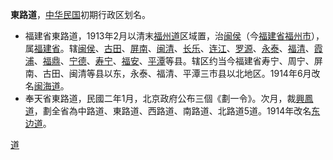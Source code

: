 {{unreferenced|time=2015-05-05T16:12:24+00:00}}
'''東路道'''，[[中华民国|中华民国]]初期行政区划名。
* 福建省東路道，1913年2月以清末[[福州道|福州道]]区域置，治[[闽侯|闽侯]]（今[[福建省|福建省]][[福州市|福州市]]），属[[福建省_(中华民国大陆时期)|福建省]]。辖[[闽侯|闽侯]]、[[古田|古田]]、[[屏南|屏南]]、[[闽清|闽清]]、[[长乐|长乐]]、[[连江|连江]]、[[罗源|罗源]]、[[永泰|永泰]]、[[福清|福清]]、[[霞浦|霞浦]]、[[福鼎|福鼎]]、[[宁德|宁德]]、[[寿宁|寿宁]]、[[福安|福安]]、[[平潭|平潭]]等县。辖区约当今福建省寿宁、周宁、屏南、古田、闽清等县以东，永泰、福清、平潭三市县以北地区。1914年6月改名[[闽海道|闽海道]]。  
* 奉天省東路道，民國二年1月，北京政府公布三個《劃一令》。次月，裁[[興鳳道|興鳳道]]，劃全省為中路道、東路道、西路道、南路道、北路道5道。1914年改名[[东边道|东边道]]。 
[[category:中華民國大陸時期行政區劃|道]]